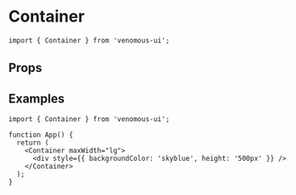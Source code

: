 
<Meta of={Stories} />

# Container

```tsx
import { Container } from 'venomous-ui';
```

## Props

<Controls />
<Canvas of={Stories.Default} sourceState="none" />

## Examples

```tsx
import { Container } from 'venomous-ui';

function App() {
  return (
    <Container maxWidth="lg">
      <div style={{ backgroundColor: 'skyblue', height: '500px' }} />
    </Container>
  );
}
```
